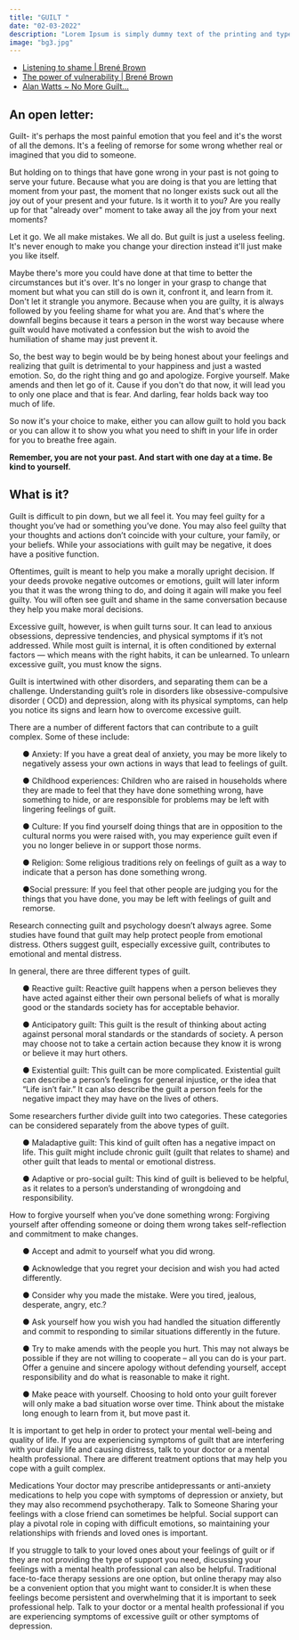 ```yaml
---
title: "GUILT "
date: "02-03-2022"
description: "Lorem Ipsum is simply dummy text of the printing and typesetting industry. Lorem Ipsum has been the industry's standard dummy text ever since the 1500s."
image: "bg3.jpg"
---
```



<div className="row">
<div className="col-lg-4">
  <div className="card shadow mb-4">
    <Images filename="guilt.png" style={{ height: "auto", width: "100%" }} />
  </div>
</div>

  <div className="col-lg-4">
  <div className="card shadow mb-4">
  <Images filename="guilt1.png" style={{height: "auto", width:"100%"}}/>
  </div>
  </div>
 
  <div className="col-lg-4">
  <div className="card shadow mb-4">
  <Images filename="guilt2.png" style={{height: "auto", width:"100%"}}/>
  </div>
  </div>
  
</div>

- [Listening to shame | Brené Brown](https://www.youtube.com/watch?v=psN1DORYYV0)
- [The power of vulnerability | Brené Brown](https://www.youtube.com/watch?v=iCvmsMzlF7o)
- [Alan Watts ~ No More Guilt...](https://www.youtube.com/watch?v=7O05HWp2Nys)

## An open letter:

<p>
  Guilt- it's perhaps the most painful emotion that you feel and it's the worst
  of all the demons. It's a feeling of remorse for some wrong whether real or
  imagined that you did to someone.
</p>
<p>
  But holding on to things that have gone wrong in your past is not going to
  serve your future. Because what you are doing is that you are letting that
  moment from your past, the moment that no longer exists suck out all the joy
  out of your present and your future. Is it worth it to you? Are you really up
  for that "already over" moment to take away all the joy from your next
  moments?
</p>
<p>
  Let it go. We all make mistakes. We all do. But guilt is just a useless
  feeling. It's never enough to make you change your direction instead it'll
  just make you like itself.
</p>
<p>
  Maybe there's more you could have done at that time to better the
  circumstances but it's over. It's no longer in your grasp to change that
  moment but what you can still do is own it, confront it, and learn from it.
  Don't let it strangle you anymore. Because when you are guilty, it is always
  followed by you feeling shame for what you are. And that's where the downfall
  begins because it tears a person in the worst way because where guilt would
  have motivated a confession but the wish to avoid the humiliation of shame may
  just prevent it.
</p>
<p>
  So, the best way to begin would be by being honest about your feelings and
  realizing that guilt is detrimental to your happiness and just a wasted
  emotion. So, do the right thing and go and apologize. Forgive yourself. Make
  amends and then let go of it. Cause if you don't do that now, it will lead you
  to only one place and that is fear. And darling, fear holds back way too much
  of life.
</p>
<p>
  So now it's your choice to make, either you can allow guilt to hold you back
  or you can allow it to show you what you need to shift in your life in order
  for you to breathe free again.
</p>
<p>
  <b>
    Remember, you are not your past. And start with one day at a time. Be kind
    to yourself.
  </b>
</p>

## What is it?

<p>
  Guilt is difficult to pin down, but we all feel it. You may feel guilty for a
  thought you’ve had or something you’ve done. You may also feel guilty that
  your thoughts and actions don’t coincide with your culture, your family, or
  your beliefs. While your associations with guilt may be negative, it does have
  a positive function.
</p>
<p>
  Oftentimes, guilt is meant to help you make a morally upright decision. If
  your deeds provoke negative outcomes or emotions, guilt will later inform you
  that it was the wrong thing to do, and doing it again will make you feel
  guilty. You will often see guilt and shame in the same conversation because
  they help you make moral decisions.
</p>
<p>
  Excessive guilt, however, is when guilt turns sour. It can lead to anxious
  obsessions, depressive tendencies, and physical symptoms if it’s not
  addressed. While most guilt is internal, it is often conditioned by external
  factors — which means with the right habits, it can be unlearned. To unlearn
  excessive guilt, you must know the signs.
</p>
<p>
  Guilt is intertwined with other disorders, and separating them can be a
  challenge. Understanding guilt’s role in disorders like obsessive-compulsive
  disorder ( OCD) and depression, along with its physical symptoms, can help you
  notice its signs and learn how to overcome excessive guilt.
</p>
<p>
  There are a number of different factors that can contribute to a guilt complex. Some of these include:
<ul>
● Anxiety: If you have a great deal of anxiety, you may be more likely 
to negatively assess your own actions in ways that lead to feelings of guilt.</ul><ul>
● Childhood experiences: Children who are raised in households where they are made 
to feel that they have done something wrong, have something to hide, or are
 responsible for problems may be left with lingering feelings of guilt.</ul><ul>
● Culture: If you find yourself doing things that are in opposition to 
the cultural norms you were raised with, you may experience guilt even if 
you no longer believe in or support those norms.</ul><ul>
● Religion: Some religious traditions rely on feelings of guilt as a way to 
indicate that a person has done something wrong.</ul><ul>
 ●Social pressure: If you feel that other people are judging you for the things 
that you have done, you may be left with feelings of guilt and remorse.</ul>

</p>
<p>
  Research connecting guilt and psychology doesn’t always agree. Some studies have found that guilt may help protect people from emotional distress. Others suggest guilt, especially 
  excessive guilt, contributes to emotional and mental distress.
</p>
<p>
  In general, there are three different types of guilt.
<ul>
● Reactive guilt: Reactive guilt happens when a person believes they have acted against either their own personal beliefs of what is morally good or the standards society has for acceptable behavior.</ul><ul>
● Anticipatory guilt: This guilt is the result of thinking about acting against personal moral standards or the standards of society. A person may choose not to take a certain action because they know it is wrong or believe it may hurt others.</ul><ul>
● Existential guilt: This guilt can be more complicated. Existential guilt can describe a person’s feelings for general injustice, or the idea that “Life isn’t fair.” It can also describe the guilt a person feels for the negative impact they may have on the lives of others.</ul>
Some researchers further divide guilt into two categories. These categories can be considered separately from the above types of guilt.
<ul>
● Maladaptive guilt: This kind of guilt often has a negative impact on life. This guilt might include chronic guilt (guilt that relates to shame) and other guilt that leads to mental or emotional distress.</ul><ul>
● Adaptive or pro-social guilt: This kind of guilt is believed to be helpful, as it relates to a person’s understanding of wrongdoing and responsibility.</ul>
</p>
<p>
  How to forgive yourself when you’ve done something wrong: Forgiving yourself after offending someone or doing them wrong takes self-reflection and commitment to make changes.
<ul>
● Accept and admit to yourself what you did wrong.</ul><ul>
● Acknowledge that you regret your decision and wish you had acted differently.</ul><ul>
● Consider why you made the mistake. Were you tired, jealous, desperate, angry, etc.?</ul><ul>
● Ask yourself how you wish you had handled the situation differently and commit to responding to similar situations differently in the future.</ul><ul>
● Try to make amends with the people you hurt. This may not always be possible if they are not willing to cooperate – all you can do is your part. Offer a genuine and sincere apology without defending yourself, accept responsibility and do what is reasonable to make it right.</ul><ul>
● Make peace with yourself. Choosing to hold onto your guilt forever will only make a bad situation worse over time. Think about the mistake long enough to learn from it, but move past it.</ul>
</p>
<p>
  It is important to get help in order to protect your mental well-being and quality of life. If you are experiencing symptoms of guilt that are interfering with your daily life and causing distress, talk to your doctor or a mental health professional. There are different 
  treatment options that may help you cope with a guilt complex.
</p>
<p>
  Medications Your doctor may prescribe antidepressants or anti-anxiety medications to help you cope with symptoms of depression or anxiety, but they may also recommend psychotherapy. Talk to Someone Sharing your feelings with a close friend can sometimes be helpful. Social support can play a pivotal role in coping with difficult emotions, so maintaining your 
  relationships with friends and loved ones is important.
</p>
<p>
  If you struggle to talk to your loved ones about your feelings of guilt or if they are not providing the type of support you need, discussing your feelings with a mental health professional can also be helpful. Traditional face-to-face therapy sessions are one option, but online therapy may also be a convenient option that you might want to consider.It is when these feelings become persistent and overwhelming that it is important to seek professional help. Talk to your doctor or a mental health professional if you are experiencing symptoms of excessive
   guilt or other symptoms of depression.
</p>
